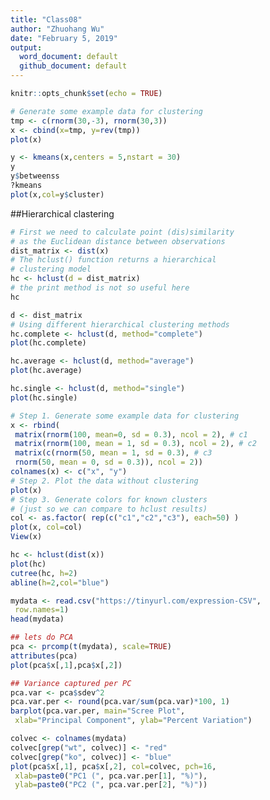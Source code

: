 ```yaml
---
title: "Class08"
author: "Zhuohang Wu"
date: "February 5, 2019"
output:
  word_document: default
  github_document: default
---
```


```r
knitr::opts_chunk$set(echo = TRUE)
```

```r
# Generate some example data for clustering
tmp <- c(rnorm(30,-3), rnorm(30,3))
x <- cbind(x=tmp, y=rev(tmp))
plot(x)
```

```r
y <- kmeans(x,centers = 5,nstart = 30)
y
y$betweenss
?kmeans
plot(x,col=y$cluster)
```


##Hierarchical clastering
```r
# First we need to calculate point (dis)similarity
# as the Euclidean distance between observations
dist_matrix <- dist(x)
# The hclust() function returns a hierarchical
# clustering model
hc <- hclust(d = dist_matrix)
# the print method is not so useful here
hc 
```



```r
d <- dist_matrix
# Using different hierarchical clustering methods
hc.complete <- hclust(d, method="complete")
plot(hc.complete)

hc.average <- hclust(d, method="average")
plot(hc.average)

hc.single <- hclust(d, method="single")
plot(hc.single)
```


```r
# Step 1. Generate some example data for clustering
x <- rbind(
 matrix(rnorm(100, mean=0, sd = 0.3), ncol = 2), # c1
 matrix(rnorm(100, mean = 1, sd = 0.3), ncol = 2), # c2
 matrix(c(rnorm(50, mean = 1, sd = 0.3), # c3
 rnorm(50, mean = 0, sd = 0.3)), ncol = 2))
colnames(x) <- c("x", "y")
# Step 2. Plot the data without clustering
plot(x)
# Step 3. Generate colors for known clusters
# (just so we can compare to hclust results)
col <- as.factor( rep(c("c1","c2","c3"), each=50) )
plot(x, col=col)
View(x)
```

```r
hc <- hclust(dist(x))
plot(hc)
cutree(hc, h=2)
abline(h=2,col="blue")
```



```r
mydata <- read.csv("https://tinyurl.com/expression-CSV",
 row.names=1)
head(mydata)
```

```r
## lets do PCA
pca <- prcomp(t(mydata), scale=TRUE) 
attributes(pca)
plot(pca$x[,1],pca$x[,2])
```

```r
## Variance captured per PC
pca.var <- pca$sdev^2 
pca.var.per <- round(pca.var/sum(pca.var)*100, 1)
barplot(pca.var.per, main="Scree Plot",
 xlab="Principal Component", ylab="Percent Variation")
```

```r
colvec <- colnames(mydata)
colvec[grep("wt", colvec)] <- "red"
colvec[grep("ko", colvec)] <- "blue"
plot(pca$x[,1], pca$x[,2], col=colvec, pch=16,
 xlab=paste0("PC1 (", pca.var.per[1], "%)"),
 ylab=paste0("PC2 (", pca.var.per[2], "%)")) 
```

